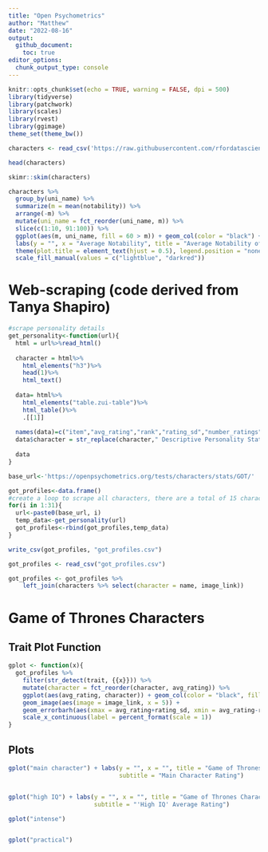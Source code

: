 ```yaml
---
title: "Open Psychometrics"
author: "Matthew"
date: "2022-08-16"
output: 
  github_document:
    toc: true
editor_options: 
  chunk_output_type: console
---
```


```r
knitr::opts_chunk$set(echo = TRUE, warning = FALSE, dpi = 500)
library(tidyverse)
library(patchwork)
library(scales)
library(rvest)
library(ggimage)
theme_set(theme_bw())
```


```r
characters <- read_csv('https://raw.githubusercontent.com/rfordatascience/tidytuesday/master/data/2022/2022-08-16/characters.csv')

head(characters)

skimr::skim(characters)
```


```r
characters %>% 
  group_by(uni_name) %>% 
  summarize(m = mean(notability)) %>% 
  arrange(-m) %>%
  mutate(uni_name = fct_reorder(uni_name, m)) %>% 
  slice(c(1:10, 91:100)) %>% 
  ggplot(aes(m, uni_name, fill = 60 > m)) + geom_col(color = "black") +
  labs(y = "", x = "Average Notability", title = "Average Notability of Characters in Shows") +
  theme(plot.title = element_text(hjust = 0.5), legend.position = "none") + 
  scale_fill_manual(values = c("lightblue", "darkred"))
```



# Web-scraping (code derived from Tanya Shapiro)
```r
#scrape personality details
get_personality<-function(url){
  html = url%>%read_html()
  
  character = html%>%
    html_elements("h3")%>%
    head(1)%>%
    html_text()
  
  data= html%>%
    html_elements("table.zui-table")%>%
    html_table()%>%
    .[[1]]
  
  names(data)=c("item","avg_rating","rank","rating_sd","number_ratings")
  data$character = str_replace(character," Descriptive Personality Statistics","")
  
  data
}

base_url<-'https://openpsychometrics.org/tests/characters/stats/GOT/'

got_profiles<-data.frame()
#create a loop to scrape all characters, there are a total of 15 characters profiled, use range 1:16
for(i in 1:31){
  url<-paste0(base_url, i)
  temp_data<-get_personality(url)
  got_profiles<-rbind(got_profiles,temp_data)
}

write_csv(got_profiles, "got_profiles.csv")
```


```r
got_profiles <- read_csv("got_profiles.csv")
```


```r
got_profiles <- got_profiles %>%  
    left_join(characters %>% select(character = name, image_link))
```



# Game of Thrones Characters

## Trait Plot Function
```r
gplot <- function(x){
  got_profiles %>% 
    filter(str_detect(trait, {{x}})) %>% 
    mutate(character = fct_reorder(character, avg_rating)) %>% 
    ggplot(aes(avg_rating, character)) + geom_col(color = "black", fill = "lightblue") +
    geom_image(aes(image = image_link, x = 5)) + 
    geom_errorbarh(aes(xmax = avg_rating+rating_sd, xmin = avg_rating-rating_sd, height = 0.3)) +
    scale_x_continuous(label = percent_format(scale = 1))
}
```


## Plots
```r
gplot("main character") + labs(y = "", x = "", title = "Game of Thrones Characters",
                               subtitle = "Main Character Rating")


gplot("high IQ") + labs(y = "", x = "", title = "Game of Thrones Characters", 
                        subtitle = "'High IQ' Average Rating")

gplot("intense")


gplot("practical")
```
